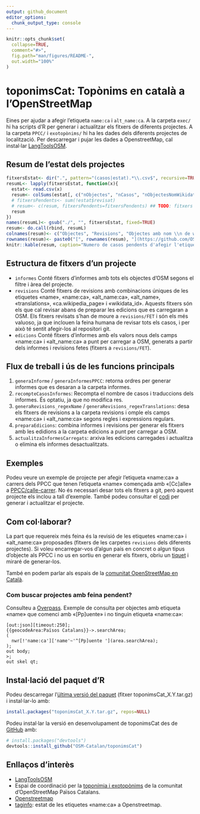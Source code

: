 ```yaml
---
output: github_document
editor_options: 
  chunk_output_type: console
---
```


<!-- README.md is generated from README.Rmd. Please edit that file & devtools::build_readme() -->

```r
knitr::opts_chunk$set(
  collapse=TRUE,
  comment="#>",
  fig.path="man/figures/README-",
  out.width="100%"
)
```

# toponimsCat: Topònims en català a l'OpenStreetMap

<!-- badges: start -->
<!-- badges: end -->

Eines per ajudar a afegir l'etiqueta ```name:ca``` i ```alt_name:ca```.
A la carpeta ```exec/``` hi ha scripts d'R per generar i actualitzar els fitxers
de diferents projectes. A la carpeta ```PPCC/``` i ```exotopònims/``` hi ha les
dades dels diferents projectes de localització.
Per descarregar i pujar les dades a OpenstreetMap, cal instal·lar
[LangToolsOSM](https://github.com/OSM-Catalan/LangToolsOSM).


## Resum de l'estat dels projectes

```r
fitxersEstat<- dir(".", pattern="(casos|estat).*\\.csv$", recursive=TRUE, full.names=TRUE)
resumL<- lapply(fitxersEstat, function(x){
  estat<- read.csv(x)
  resum<- colSums(estat[, c("nObjectes", "nCasos", "nObjectesNomWikidata", "nCasosNomWikidata")])
  # fitxersPendents<- sum(!estat$revisat)
  # resum<- c(resum, fitxersPendents=fitxersPendents) ## TODO: fitxers unificats
  resum
})
names(resumL)<- gsub("./", "", fitxersEstat, fixed=TRUE)
resum<- do.call(rbind, resumL)
colnames(resum)<- c("Objectes", "Revisions", "Objectes amb nom \\n de wikidata", "Revisions amb nom \\n de wikidata")
rownames(resum)<- paste0("[", rownames(resum), "](https://github.com/OSM-Catalan/toponimsCat/blob/main/", rownames(resum), ")")
knitr::kable(resum, caption="Numero de casos pendents d'afegir l'etiqueta «name:ca» per cada projecte. Per projectes sense revisió unificada, pot haver-hi casos duplicats en fitxers diferents.")
```


## Estructura de fitxers d’un projecte

* ```informes``` Conté fitxers d’informes amb tots els objectes d’OSM segons el
filtre i àrea del projecte.
* ```revisions``` Conté fitxers de revisions amb combinacions úniques de les
etiquetes «name», «name:ca», «alt_name:ca», «alt_name», «translations»,
«ca.wikipedia_page» i «wikidata_id».
Aquests fitxers són els que cal revisar abans de preparar les edicions que es
carregaran a OSM. Els fitxers revisats s’han de moure a ```revisions/FET``` i
són els més valuoso, ja que inclouen la feina humana de revisar tots els casos,
i per això té sentit afegir-los al repositori git.
* ```edicions``` Conté fitxers d’informes amb els valors nous dels camps
«name:ca» i «alt_name:ca» a punt per carregar a OSM, generats a partir dels
informes i revisions fetes (fitxers a ```revisions/FET```).


## Flux de treball i ús de les funcions principals

1. ```generaInforme``` / ```generaInformesPPCC```: retorna ordres per generar informes que es desaran a la carpeta informes.
2. ```recompteCasosInformes```: Recompta el nombre de casos i traduccions dels informes. És optatiu, ja que no modifica res.
3. ```generaRevisions_regexName``` / ```generaRevisions_regexTranslations```: desa els fitxers de revisions a la carpeta revisions i omple els camps «name:ca» i «alt_name:ca» segons regles i expressions regulars.
4. ```preparaEdicions```: combina informes i revisions per generar els fitxers amb les edidions a la carpeta edicions a punt per carregar a OSM.
5. ```actualitzaInformesCarregats```: arxiva les edicions carregades i actualitza o elimina els informes desactualitzats.


## Exemples

Podeu veure un exemple de projecte per afegir l’etiqueta «name:ca» a carrers
dels PPCC que tenen l’etiqueta «name» començada amb «[Cc]alle» a [PPCC/calle-carrer](https://github.com/OSM-Catalan/toponimsCat/tree/main/PPCC/calle-carrer).
No és necessari desar tots els fitxers a git, però aquest projecte els inclou a
tall d’exemple. També podeu consultar el [codi](https://github.com/OSM-Catalan/toponimsCat/blob/main/exec/projecte-PPCC_calle-carrer.r)
per generar i actualitzar el projecte.


## Com col·laborar?

La part que requereix més feina és la revisió de les etiquetes «name:ca» i
«alt_name:ca» proposades (fitxers de les carpetes ```revisions``` dels diferents
projectes). Si voleu encarregar-vos d'algun país en concret o algun tipus
d'objecte als PPCC i no us en sortiu en generar els fitxers, obriu un
[tiquet](https://github.com/OSM-Catalan/toponimsCat/issues) i miraré de
generar-los.

També en podem parlar als espais de la [comunitat OpenStreetMap en Català](https://wiki.openstreetmap.org/wiki/WikiProject_Catalan#Canals_de_comunicaci%C3%B3_i_mitjans_de_difusi%C3%B3).


### Com buscar projectes amb feina pendent?

Consulteu a [Overpass](https://www.overpass-turbo.eu/?Q=%5Bout%3Ajson%5D%5Btimeout%3A250%5D%3B%0A%7B%7BgeocodeArea%3APa%C3%AFsos%20Catalans%7D%7D-%3E.searchArea%3B%0A(%0A%20%20nwr%5B!'name%3Aca'%5D%5B'name'~'%5E%5BPp%5Duente%20'%5D(area.searchArea)%3B%0A)%3B%0Aout%20body%3B%0A%3E%3B%0Aout%20skel%20qt%3B&C=40.41768;0.8844;7). Exemple de consulta per objectes amb etiqueta «name» que comenci amb «[Pp]uente» i no tinguin etiqueta «name:ca»:

```{}
[out:json][timeout:250];
{{geocodeArea:Països Catalans}}->.searchArea;
(
  nwr[!'name:ca']['name'~'^[Pp]uente '](area.searchArea);
);
out body;
>;
out skel qt;
```


## Instal·lació del paquet d'R

Podeu descarregar l'[última versió del paquet](https://github.com/OSM-Catalan/toponimsCat/releases/latest)
(fitxer toponimsCat_X.Y.tar.gz) i instal·lar-lo amb:

``` r
install.packages("toponimsCat_X.Y.tar.gz", repos=NULL)
``` 

Podeu instal·lar la versió en desenvolupament de toponimsCat des de
[GitHub](https://github.com/) amb:

``` r
# install.packages("devtools")
devtools::install_github("OSM-Catalan/toponimsCat")
```


## Enllaços d’interès

* [LangToolsOSM](https://github.com/OSM-Catalan/LangToolsOSM)
* Espai de coordinació per la [toponímia i exotopònims](https://wiki.openstreetmap.org/wiki/WikiProject_Catalan/Topon%C3%ADmia_i_exotop%C3%B2nims) de la comunitat d’OpenStreetMap Països Catalans.
* [Openstreetmap](https://openstreetmap.org)
* [taginfo](https://taginfo.openstreetmap.org/keys/name:ca): estat de les etiquetes «name:ca» a Openstreetmap.
